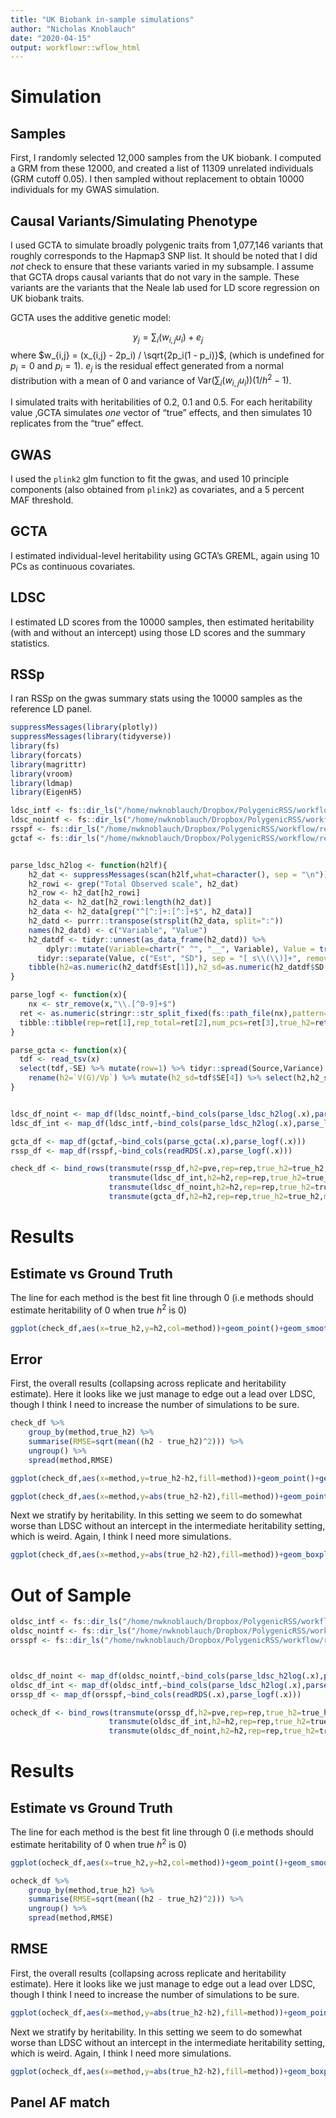 ```yaml
---
title: "UK Biobank in-sample simulations"
author: "Nicholas Knoblauch"
date: "2020-04-15"
output: workflowr::wflow_html
---
```



# Simulation 

## Samples
First, I randomly selected 12,000 samples from the UK biobank.  I computed a GRM from these 12000, and created a list of 11309 unrelated individuals (GRM cutoff 0.05).  I then sampled without replacement to obtain 10000 individuals for my GWAS simulation.  

## Causal Variants/Simulating Phenotype 
I used GCTA to simulate broadly polygenic traits from 1,077,146 variants that roughly corresponds to the Hapmap3 SNP list.  It should be noted that I did _not_ check to ensure that these variants varied in my subsample.  I assume that GCTA drops causal variants that do not vary in the sample.  These variants are the variants that the Neale lab used for LD score regression on UK biobank traits.

GCTA uses the additive genetic model:

$$y_j = \sum_i(w_{i,j}u_i) + e_j$$
where $w_{i,j} = (x_{i,j} - 2p_i) / \sqrt{2p_i(1 - p_i)}$, (which is undefined for $p_i=0$ and $p_i=1$). $e_j$ is the residual effect generated from a normal distribution with a mean of 0 and variance of $\text{Var}(\sum_i(w_{i,j}u_i))(1 / h^2 - 1)$.

I simulated traits with heritabilities of 0.2, 0.1 and 0.5.  For each heritability value ,GCTA simulates _one_ vector of "true" effects, and then simulates 10 replicates from the "true" effect.  

## GWAS 

I used the `plink2` glm function to fit the gwas, and used 10 principle components (also obtained from `plink2`) as covariates, and a 5 percent MAF threshold.

## GCTA

I estimated individual-level heritability using GCTA's GREML, again using 10 PCs as continuous covariates.

## LDSC

I estimated LD scores from the 10000 samples, then estimated heritability (with and without an intercept) using those LD scores and the summary statistics. 

## RSSp

I ran RSSp on the gwas summary stats using the 10000 samples as the reference LD panel.


```r
suppressMessages(library(plotly))
suppressMessages(library(tidyverse))
library(fs)
library(forcats)
library(magrittr)
library(vroom)
library(ldmap)
library(EigenH5)
```



```r
ldsc_intf <- fs::dir_ls("/home/nwknoblauch/Dropbox/PolygenicRSS/workflow/results/sim_ukb_ind/", glob="*.int.log")
ldsc_nointf <- fs::dir_ls("/home/nwknoblauch/Dropbox/PolygenicRSS/workflow/results/sim_ukb_ind/", glob="*.noint.log")
rsspf <- fs::dir_ls("/home/nwknoblauch/Dropbox/PolygenicRSS/workflow/results/sim_ukb_ind/", glob="*shrink.RDS")
gctaf <- fs::dir_ls("/home/nwknoblauch/Dropbox/PolygenicRSS/workflow/results/sim_ukb_ind/", glob="*hsq")


parse_ldsc_h2log <- function(h2lf){
    h2_dat <- suppressMessages(scan(h2lf,what=character(), sep = "\n"))
    h2_rowi <- grep("Total Observed scale", h2_dat)
    h2_row <- h2_dat[h2_rowi]
    h2_data <- h2_dat[h2_rowi:length(h2_dat)]
    h2_data <- h2_data[grep("^[^:]+:[^:]+$", h2_data)]
    h2_datd <- purrr::transpose(strsplit(h2_data, split=":"))
    names(h2_datd) <- c("Variable", "Value")
    h2_datdf <- tidyr::unnest(as_data_frame(h2_datd)) %>%
        dplyr::mutate(Variable=chartr(" ^", "__", Variable), Value = trimws(Value)) %>%
      tidyr::separate(Value, c("Est", "SD"), sep = "[ s\\(\\)]+", remove = T, fill = "right", convert = T)
    tibble(h2=as.numeric(h2_datdf$Est[1]),h2_sd=as.numeric(h2_datdf$SD[1]),Lambda_GC=as.numeric(h2_datdf$Est[2]),Mean_Chi_2=as.numeric(h2_datdf$Est[3]),Intercept=as.numeric(h2_datdf$Est[4]),Intercept_sd=as.numeric(h2_datdf$SD[4])) %>% replace_na(list(Intercept=1.0,Intercept_sd=0.0))
}

parse_logf <- function(x){
    nx <- str_remove(x,"\\.[^0-9]+$")
  ret <- as.numeric(stringr::str_split_fixed(fs::path_file(nx),pattern="_",n=4))
  tibble::tibble(rep=ret[1],rep_total=ret[2],num_pcs=ret[3],true_h2=ret[4])
}

parse_gcta <- function(x){
  tdf <- read_tsv(x)
  select(tdf,-SE) %>% mutate(row=1) %>% tidyr::spread(Source,Variance) %>%
    rename(h2=`V(G)/Vp`) %>% mutate(h2_sd=tdf$SE[4]) %>% select(h2,h2_sd,Pval,n)
}


ldsc_df_noint <- map_df(ldsc_nointf,~bind_cols(parse_ldsc_h2log(.x),parse_logf(.x)))
ldsc_df_int <- map_df(ldsc_intf,~bind_cols(parse_ldsc_h2log(.x),parse_logf(.x)))

gcta_df <- map_df(gctaf,~bind_cols(parse_gcta(.x),parse_logf(.x)))
rssp_df <- map_df(rsspf,~bind_cols(readRDS(.x),parse_logf(.x)))

check_df <- bind_rows(transmute(rssp_df,h2=pve,rep=rep,true_h2=true_h2,method="RSSp"),
                      transmute(ldsc_df_int,h2=h2,rep=rep,true_h2=true_h2,method="LDSC_INT"),
                      transmute(ldsc_df_noint,h2=h2,rep=rep,true_h2=true_h2,method="LDSC_NOINT"),
                      transmute(gcta_df,h2=h2,rep=rep,true_h2=true_h2,method="GCTA"))
```



# Results

## Estimate vs Ground Truth

The line for each method is the best fit line through 0 (i.e methods should estimate heritability of 0 when true $h^2$ is 0)


```r
ggplot(check_df,aes(x=true_h2,y=h2,col=method))+geom_point()+geom_smooth(method="lm")+geom_abline(slope=1)+facet_wrap(~method)
```

## Error

First, the overall results (collapsing across replicate and heritability estimate).  Here it looks like we just manage to edge out a lead over LDSC, though I think I need to increase the number of simulations to be sure. 


```r
check_df %>%
    group_by(method,true_h2) %>%
    summarise(RMSE=sqrt(mean((h2 - true_h2)^2))) %>%
    ungroup() %>%
    spread(method,RMSE)
```


```r

ggplot(check_df,aes(x=method,y=true_h2-h2,fill=method))+geom_point()+geom_boxplot()+theme(axis.text.x=element_text(angle = -90, hjust = 0))+geom_hline(yintercept = 0)


```

```r

ggplot(check_df,aes(x=method,y=abs(true_h2-h2),fill=method))+geom_point()+geom_boxplot()+theme(axis.text.x=element_text(angle = -90, hjust = 0))


```

Next we stratify by heritability.  In this setting we seem to do somewhat worse than LDSC without an intercept in the intermediate heritability setting, which is weird.  Again, I think I need more simulations.

```r



ggplot(check_df,aes(x=method,y=abs(true_h2-h2),fill=method))+geom_boxplot()+facet_wrap(~true_h2,labeller="label_both")+xlab("Method")+theme(axis.text.x=element_text(angle = -90, hjust = 0))

```



# Out of Sample


```r
oldsc_intf <- fs::dir_ls("/home/nwknoblauch/Dropbox/PolygenicRSS/workflow/results/sim_ukb_panel/", glob="*.int.log")
oldsc_nointf <- fs::dir_ls("/home/nwknoblauch/Dropbox/PolygenicRSS/workflow/results/sim_ukb_panel/", glob="*.noint.log")
orsspf <- fs::dir_ls("/home/nwknoblauch/Dropbox/PolygenicRSS/workflow/results/sim_ukb_panel/", glob="*shrink.RDS")



oldsc_df_noint <- map_df(oldsc_nointf,~bind_cols(parse_ldsc_h2log(.x),parse_logf(.x)))
oldsc_df_int <- map_df(oldsc_intf,~bind_cols(parse_ldsc_h2log(.x),parse_logf(.x)))
orssp_df <- map_df(orsspf,~bind_cols(readRDS(.x),parse_logf(.x)))

ocheck_df <- bind_rows(transmute(orssp_df,h2=pve,rep=rep,true_h2=true_h2,method="RSSp"),
                      transmute(oldsc_df_int,h2=h2,rep=rep,true_h2=true_h2,method="LDSC_INT"),
                      transmute(oldsc_df_noint,h2=h2,rep=rep,true_h2=true_h2,method="LDSC_NOINT"))
```


# Results

## Estimate vs Ground Truth

The line for each method is the best fit line through 0 (i.e methods should estimate heritability of 0 when true $h^2$ is 0)


```r
ggplot(ocheck_df,aes(x=true_h2,y=h2,col=method))+geom_point()+geom_smooth(method="lm",formula=y~x)+geom_abline(slope=1)+facet_wrap(~method)
```

```r
ocheck_df %>%
    group_by(method,true_h2) %>%
    summarise(RMSE=sqrt(mean((h2 - true_h2)^2))) %>%
    ungroup() %>%
    spread(method,RMSE)
```


## RMSE

First, the overall results (collapsing across replicate and heritability estimate).  Here it looks like we just manage to edge out a lead over LDSC, though I think I need to increase the number of simulations to be sure. 

```r

ggplot(ocheck_df,aes(x=method,y=abs(true_h2-h2),fill=method))+geom_point()+geom_boxplot()+theme(axis.text.x=element_text(angle = -90, hjust = 0))


```

Next we stratify by heritability.  In this setting we seem to do somewhat worse than LDSC without an intercept in the intermediate heritability setting, which is weird.  Again, I think I need more simulations.

```r



ggplot(ocheck_df,aes(x=method,y=abs(true_h2-h2),fill=method))+geom_boxplot()+facet_wrap(~true_h2,labeller="label_both")+xlab("Method")+theme(axis.text.x=element_text(angle = -90, hjust = 0))

```


## Panel AF match

```r


```
